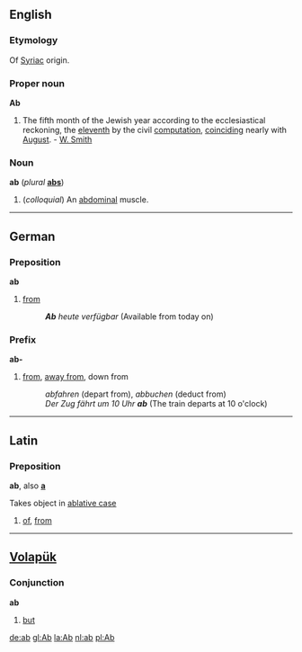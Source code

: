 == English ==
===Etymology===
Of [[Syriac]] origin.

=== Proper noun ===
'''Ab'''

#The fifth month of the Jewish year according to the ecclesiastical reckoning, the [[eleventh]] by the civil [[computation]], [[coinciding]] nearly with [[August]]. - [[W. Smith]]

=== Noun ===
'''ab''' (''plural'' '''[[abs]]''')

#(''colloquial'') An [[abdominal]] muscle.

----

== German ==
=== Preposition ===
'''ab'''

#[[from]]
#:'''''Ab''' heute verfügbar'' (Available from today on)

=== Prefix ===
'''ab-'''

#[[from]], [[away from]], down from
#:''abfahren'' (depart from), ''abbuchen'' (deduct from)
#:''Der Zug fährt um 10 Uhr '''ab''''' (The train departs at 10 o'clock)

----

==Latin==
=== Preposition ===
'''ab''', also '''[[a]]'''

Takes object in [[ablative case]]

# [[of]], [[from]]

----

==[[Volapük]]==
=== Conjunction ===
'''ab'''

#[[but]]

[[de:ab]]
[[gl:Ab]]
[[la:Ab]]
[[nl:ab]]
[[pl:Ab]]